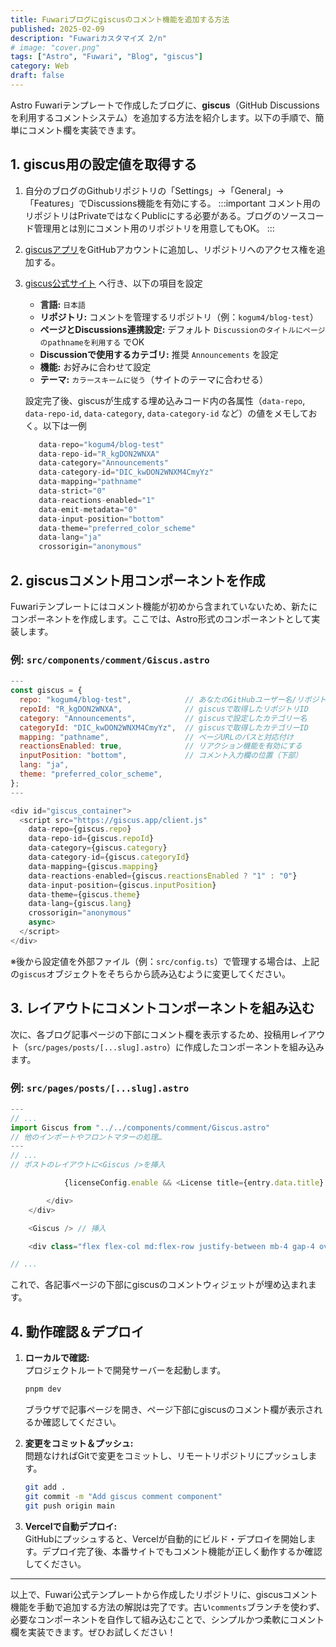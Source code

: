 ```yaml
---
title: Fuwariブログにgiscusのコメント機能を追加する方法
published: 2025-02-09
description: "Fuwariカスタマイズ 2/n"
# image: "cover.png"
tags: ["Astro", "Fuwari", "Blog", "giscus"]
category: Web
draft: false
---
```


Astro Fuwariテンプレートで作成したブログに、**giscus**（GitHub Discussionsを利用するコメントシステム）を追加する方法を紹介します。以下の手順で、簡単にコメント欄を実装できます。

## 1. giscus用の設定値を取得する

1. 自分のブログのGithubリポジトリの「Settings」→「General」→「Features」でDiscussions機能を有効にする。
  :::important
  コメント用のリポジトリはPrivateではなくPublicにする必要がある。ブログのソースコード管理用とは別にコメント用のリポジトリを用意してもOK。
  :::
2. [giscusアプリ](https://github.com/apps/giscus)をGitHubアカウントに追加し、リポジトリへのアクセス権を追加する。

2. [giscus公式サイト](https://giscus.app/) へ行き、以下の項目を設定
   - **言語:** `日本語`
   - **リポジトリ:** コメントを管理するリポジトリ（例：`kogum4/blog-test`）
   - **ページとDiscussions連携設定:** デフォルト `Discussionのタイトルにページのpathnameを利用する` でOK
   - **Discussionで使用するカテゴリ:** 推奨 `Announcements` を設定
   - **機能:** お好みに合わせて設定
   - **テーマ:** `カラースキームに従う`（サイトのテーマに合わせる）  
   
   設定完了後、giscusが生成する埋め込みコード内の各属性（`data-repo`, `data-repo-id`, `data-category`, `data-category-id` など）の値をメモしておく。以下は一例
   ```javascript
      data-repo="kogum4/blog-test"
      data-repo-id="R_kgDON2WNXA"
      data-category="Announcements"
      data-category-id="DIC_kwDON2WNXM4CmyYz"
      data-mapping="pathname"
      data-strict="0"
      data-reactions-enabled="1"
      data-emit-metadata="0"
      data-input-position="bottom"
      data-theme="preferred_color_scheme"
      data-lang="ja"
      crossorigin="anonymous"
   ```

## 2. giscusコメント用コンポーネントを作成

Fuwariテンプレートにはコメント機能が初めから含まれていないため、新たにコンポーネントを作成します。ここでは、Astro形式のコンポーネントとして実装します。

### 例: `src/components/comment/Giscus.astro`

```javascript
---
const giscus = {
  repo: "kogum4/blog-test",            // あなたのGitHubユーザー名/リポジトリ名
  repoId: "R_kgDON2WNXA",              // giscusで取得したリポジトリID
  category: "Announcements",           // giscusで設定したカテゴリー名
  categoryId: "DIC_kwDON2WNXM4CmyYz",  // giscusで取得したカテゴリーID
  mapping: "pathname",                 // ページURLのパスと対応付け
  reactionsEnabled: true,              // リアクション機能を有効にする
  inputPosition: "bottom",             // コメント入力欄の位置（下部）
  lang: "ja",
  theme: "preferred_color_scheme",
};
---

<div id="giscus_container">
  <script src="https://giscus.app/client.js"
    data-repo={giscus.repo}
    data-repo-id={giscus.repoId}
    data-category={giscus.category}
    data-category-id={giscus.categoryId}
    data-mapping={giscus.mapping}
    data-reactions-enabled={giscus.reactionsEnabled ? "1" : "0"}
    data-input-position={giscus.inputPosition}
    data-theme={giscus.theme}
    data-lang={giscus.lang}
    crossorigin="anonymous"
    async>
  </script>
</div>
```

※後から設定値を外部ファイル（例：`src/config.ts`）で管理する場合は、上記の`giscus`オブジェクトをそちらから読み込むように変更してください。

## 3. レイアウトにコメントコンポーネントを組み込む

次に、各ブログ記事ページの下部にコメント欄を表示するため、投稿用レイアウト（`src/pages/posts/[...slug].astro`）に作成したコンポーネントを組み込みます。

### 例: `src/pages/posts/[...slug].astro`

```javascript
---
// ...
import Giscus from "../../components/comment/Giscus.astro"
// 他のインポートやフロントマターの処理…
---
// ...
// ポストのレイアウトに<Giscus />を挿入

            {licenseConfig.enable && <License title={entry.data.title} slug={entry.slug} pubDate={entry.data.published} class="mb-6 rounded-xl license-container onload-animation"></License>}

        </div>
    </div>

    <Giscus /> // 挿入

    <div class="flex flex-col md:flex-row justify-between mb-4 gap-4 overflow-hidden w-full">

// ...
```

これで、各記事ページの下部にgiscusのコメントウィジェットが埋め込まれます。

## 4. 動作確認＆デプロイ

1. **ローカルで確認:**  
   プロジェクトルートで開発サーバーを起動します。
   ```bash
   pnpm dev
   ```
   ブラウザで記事ページを開き、ページ下部にgiscusのコメント欄が表示されるか確認してください。

2. **変更をコミット＆プッシュ:**  
   問題なければGitで変更をコミットし、リモートリポジトリにプッシュします。
   ```bash
   git add .
   git commit -m "Add giscus comment component"
   git push origin main
   ```

3. **Vercelで自動デプロイ:**  
   GitHubにプッシュすると、Vercelが自動的にビルド・デプロイを開始します。デプロイ完了後、本番サイトでもコメント機能が正しく動作するか確認してください。

---

以上で、Fuwari公式テンプレートから作成したリポジトリに、giscusコメント機能を手動で追加する方法の解説は完了です。古い`comments`ブランチを使わず、必要なコンポーネントを自作して組み込むことで、シンプルかつ柔軟にコメント欄を実装できます。ぜひお試しください！